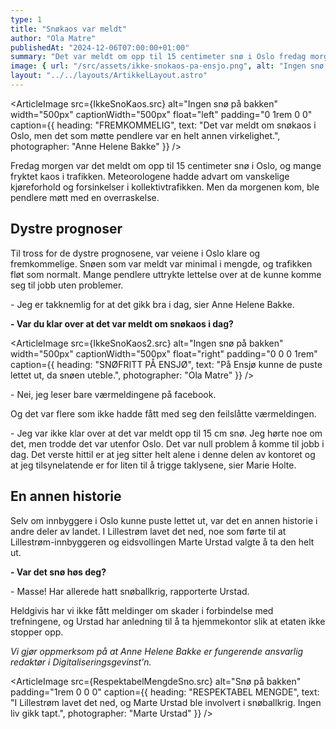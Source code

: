 ```yaml
---
type: 1
title: "Snøkaos var meldt"
author: "Ola Matre"
publishedAt: "2024-12-06T07:00:00+01:00"
summary: "Det var meldt om opp til 15 centimeter snø i Oslo fredag morgen, det som fulgte skulle sjokkere alle."
image: { url: "/src/assets/ikke-snokaos-pa-ensjo.png", alt: "Ingen snø på bakken", height: "500px" }
layout: "../../layouts/ArtikkelLayout.astro"
---
```


<ArticleImage src={IkkeSnoKaos.src} alt="Ingen snø på bakken" width="500px" captionWidth="500px" float="left" padding="0 1rem 0 0" caption={{
  heading: "FREMKOMMELIG",
  text: "Det var meldt om snøkaos i Oslo, men det som møtte pendlere var en helt annen virkelighet.",
  photographer: "Anne Helene Bakke"
}} />

Fredag morgen var det meldt om opp til 15 centimeter snø i Oslo, og mange fryktet kaos i trafikken.
Meteorologene hadde advart om vanskelige kjøreforhold og forsinkelser i kollektivtrafikken. Men da morgenen kom, ble pendlere møtt med en overraskelse.

## Dystre prognoser

Til tross for de dystre prognosene, var veiene i Oslo klare og fremkommelige. Snøen som var meldt var minimal i mengde, og trafikken fløt som normalt.
Mange pendlere uttrykte lettelse over at de kunne komme seg til jobb uten problemer.

\- Jeg er takknemlig for at det gikk bra i dag, sier Anne Helene Bakke.

**- Var du klar over at det var meldt om snøkaos i dag?**

<ArticleImage src={IkkeSnoKaos2.src} alt="Ingen snø på bakken" width="500px" captionWidth="500px" float="right" padding="0 0 0 1rem" caption={{
  heading: "SNØFRITT PÅ ENSJØ",
  text: "På Ensjø kunne de puste lettet ut, da snøen uteble.",
  photographer: "Ola Matre"
}} />

\- Nei, jeg leser bare værmeldingene på facebook.

Og det var flere som ikke hadde fått med seg den feilslåtte værmeldingen.

\- Jeg var ikke klar over at det var meldt opp til 15 cm snø. Jeg hørte noe om det, men trodde det var utenfor Oslo. Det var null problem å komme til jobb i dag. Det verste hittil er at jeg sitter helt alene i denne delen av kontoret og at jeg tilsynelatende er for liten til å trigge taklysene, sier Marie Holte.

## En annen historie

Selv om innbyggere i Oslo kunne puste lettet ut, var det en annen historie i andre deler av landet. I Lillestrøm lavet det ned, noe som førte til at Lillestrøm-innbyggeren og eidsvollingen Marte Urstad valgte å ta den helt ut.

**- Var det snø høs deg?**

\- Masse! Har allerede hatt snøballkrig, rapporterte Urstad.

Heldgivis har vi ikke fått meldinger om skader i forbindelse med trefningene, og Urstad har anledning til å ta hjemmekontor slik at etaten ikke stopper opp.

<i>Vi gjør oppmerksom på at Anne Helene Bakke er fungerende ansvarlig redaktør i Digitaliseringsgevinst'n.</i>

<ArticleImage src={RespektabelMengdeSno.src} alt="Snø på bakken" padding="1rem 0 0 0" caption={{
  heading: "RESPEKTABEL MENGDE",
  text: "I Lillestrøm lavet det ned, og Marte Urstad ble involvert i snøballkrig. Ingen liv gikk tapt.",
  photographer: "Marte Urstad"
}} />

